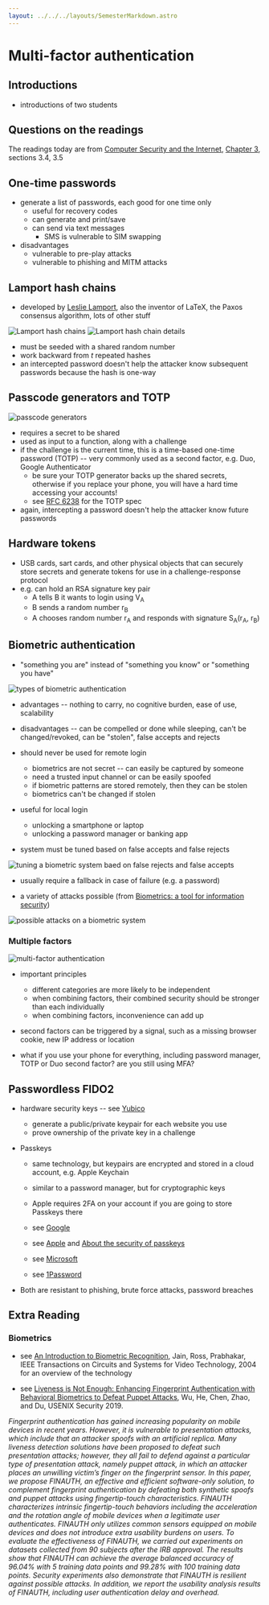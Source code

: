 ```yaml
---
layout: ../../../layouts/SemesterMarkdown.astro
---
```




# Multi-factor authentication

## Introductions

- introductions of two students

## Questions on the readings

The readings today are from
[Computer Security and the Internet](https://people.scs.carleton.ca/~paulv/toolsjewels.html),
[Chapter 3](https://people.scs.carleton.ca/~paulv/toolsjewels/TJrev1/ch3-rev1.pdf),
sections 3.4, 3.5

## One-time passwords

- generate a list of passwords, each good for one time only
  - useful for recovery codes
  - can generate and print/save
  - can send via text messages
    - SMS is vulnerable to SIM swapping
- disadvantages
  - vulnerable to pre-play attacks
  - vulnerable to phishing and MITM attacks

## Lamport hash chains

- developed by [Leslie Lamport](https://en.wikipedia.org/wiki/Leslie_Lamport),
  also the inventor of LaTeX, the Paxos consensus algorithm, lots of other stuff

<Image alt="Lamport hash chains" src={figure_3_3} />

<Image alt="Lamport hash chain details" src={equation_3_4} />

- must be seeded with a shared random number
- work backward from _t_ repeated hashes
- an intercepted password doesn't help the attacker know subsequent passwords
  because the hash is one-way

## Passcode generators and TOTP

<Image alt="passcode generators" src={figure_3_4} />

- requires a secret to be shared
- used as input to a function, along with a challenge
- if the challenge is the current time, this is a time-based one-time password
  (TOTP) -- very commonly used as a second factor, e.g. Duo, Google
  Authenticator
  - be sure your TOTP generator backs up the shared secrets, otherwise if you
    replace your phone, you will have a hard time accessing your accounts!
  - see [RFC 6238](https://datatracker.ietf.org/doc/html/rfc6238) for the TOTP
    spec
- again, intercepting a password doesn't help the attacker know future passwords

## Hardware tokens

- USB cards, sart cards, and other physical objects that can securely store
  secrets and generate tokens for use in a challenge-response protocol
- e.g. can hold an RSA signature key pair
  - A tells B it wants to login using V<sub>A</sub>
  - B sends a random number r<sub>B</sub>
  - A chooses random number r<sub>A</sub> and responds with signature
    S<sub>A</sub>(r<sub>A</sub>, r<sub>B</sub>)

## Biometric authentication

- "something you are" instead of "something you know" or "something you have"

<Image alt="types of biometric authentication" src={table_3_2} />

- advantages -- nothing to carry, no cognitive burden, ease of use, scalability
- disadvantages -- can be compelled or done while sleeping, can't be
  changed/revoked, can be "stolen", false accepts and rejects

- should never be used for remote login
  - biometrics are not secret -- can easily be captured by someone
  - need a trusted input channel or can be easily spoofed
  - if biometric patterns are stored remotely, then they can be stolen
  - biometrics can't be changed if stolen
- useful for local login
  - unlocking a smartphone or laptop
  - unlocking a password manager or banking app
- system must be tuned based on false accepts and false rejects

<Image alt="tuning a biometric system baed on false rejects and false accepts" src={figure_3_6} />

- usually require a fallback in case of failure (e.g. a password)

- a variety of attacks possible (from
  [Biometrics: a tool for information security](https://ieeexplore.ieee.org/document/1634356))

<Image alt="possible attacks on a biometric system" src={jain_figure9} />

### Multiple factors

<Image alt="multi-factor authentication" src={figure_3_5} />

- important principles

  - different categories are more likely to be independent
  - when combining factors, their combined security should be stronger than each
    individually
  - when combining factors, inconvenience can add up

- second factors can be triggered by a signal, such as a missing browser cookie,
  new IP address or location

- what if you use your phone for everything, including password manager, TOTP or
  Duo second factor? are you still using MFA?

## Passwordless FIDO2

- hardware security keys -- see [Yubico](https://www.yubico.com)

  - generate a public/private keypair for each website you use
  - prove ownership of the private key in a challenge

- Passkeys

  - same technology, but keypairs are encrypted and stored in a cloud account,
    e.g. Apple Keychain
  - similar to a password manager, but for cryptographic keys
  - Apple requires 2FA on your account if you are going to store Passkeys there

  - see [Google](https://safety.google/authentication/passkey/)
  - see [Apple](https://developer.apple.com/passkeys/) and
    [About the security of passkeys](https://support.apple.com/en-us/102195)
  - see
    [Microsoft](https://support.microsoft.com/en-us/windows/passkeys-in-windows-301c8944-5ea2-452b-9886-97e4d2ef4422)
  - see [1Password](https://1password.com/product/passkeys)

- Both are resistant to phishing, brute force attacks, password breaches

## Extra Reading

### Biometrics

- see
  [An Introduction to Biometric Recognition](https://ieeexplore.ieee.org/stamp/stamp.jsp?arnumber=1262027),
  Jain, Ross, Prabhakar, IEEE Transactions on Circuits and Systems for Video
  Technology, 2004 for an overview of the technology

- see
  [Liveness is Not Enough: Enhancing Fingerprint Authentication with Behavioral Biometrics to Defeat Puppet Attacks](https://www.usenix.org/system/files/sec20-wu.pdf),
  Wu, He, Chen, Zhao, and Du, USENIX Security 2019.

_Fingerprint authentication has gained increasing popularity on mobile devices
in recent years. However, it is vulnerable to presentation attacks, which
include that an attacker spoofs with an artificial replica. Many liveness
detection solutions have been proposed to defeat such presentation attacks;
however, they all fail to defend against a particular type of presentation
attack, namely puppet attack, in which an attacker places an unwilling victim’s
finger on the fingerprint sensor. In this paper, we propose FINAUTH, an
effective and efficient software-only solution, to complement fingerprint
authentication by defeating both synthetic spoofs and puppet attacks using
fingertip-touch characteristics. FINAUTH characterizes intrinsic fingertip-touch
behaviors including the acceleration and the rotation angle of mobile devices
when a legitimate user authenticates. FINAUTH only utilizes common sensors
equipped on mobile devices and does not introduce extra usability burdens on
users. To evaluate the effectiveness of FINAUTH, we carried out experiments on
datasets collected from 90 subjects after the IRB approval. The results show
that FINAUTH can achieve the average balanced accuracy of 96.04% with 5 training
data points and 99.28% with 100 training data points. Security experiments also
demonstrate that FINAUTH is resilient against possible attacks. In addition, we
report the usability analysis results of FINAUTH, including user authentication
delay and overhead._
